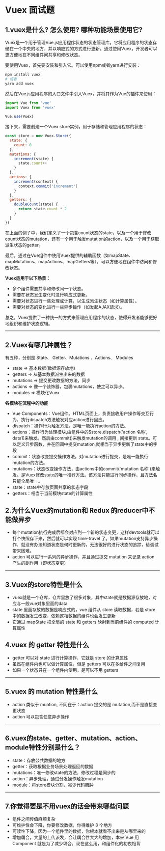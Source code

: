 # Vuex 面试题

## 1.vuex是什么? 怎么使用? 哪种功能场景使用它?

Vuex是一个用于管理Vue.js应用程序状态的状态管理库。它将应用程序的状态存储在一个中央的地方，并以响应式的方式进行更新。通过使用Vuex，开发者可以更方便地在不同组件间共享和修改状态。

要使用Vuex，首先要安装和引入它。可以使用npm或者yarn进行安装：

```bash showLineNumbers copy
npm install vuex
# 或者
yarn add vuex
```

然后在Vue.js应用程序的入口文件中引入Vuex，并将其作为Vue的插件来使用：

```js showLineNumbers copy
import Vue from 'vue'
import Vuex from 'vuex'
 
Vue.use(Vuex)
```

接下来，需要创建一个Vuex store实例，用于存储和管理应用程序的状态：

```js showLineNumbers copy
const store = new Vuex.Store({
  state: {
    count: 0
  },
  mutations: {
    increment(state) {
      state.count++
    }
  },
  actions: {
    increment(context) {
      context.commit('increment')
    }
  },
  getters: {
    doubleCount(state) {
      return state.count * 2
    }
  }
})
```

在上面的例子中，我们定义了一个包含count状态的state，以及一个用于修改count状态的mutation，还有一个用于触发mutation的action，以及一个用于获取派生状态的getter。

最后，通过在Vue组件中使用Vuex提供的辅助函数（如mapState、mapMutations、mapActions、mapGetters等），可以方便地在组件中访问和修改状态。

**Vuex适用于以下场景：**

- 多个组件需要共享和修改同一个状态。
- 需要在状态发生变化时进行响应式更新。
- 需要对状态进行一些处理或计算，以生成派生状态（如计算属性）。
- 需要对状态的变化进行一些异步操作（如发起AJAX请求）。

总之，Vuex提供了一种统一的方式来管理应用程序的状态，使得开发者能够更好地组织和维护状态逻辑。

---

## 2.Vuex有哪几种属性？

有五种，分别是 State、 Getter、Mutations 、Actions、 Modules

- state => 基本数据(数据源存放地)
- getters => 从基本数据派生出来的数据
- mutations => 提交更改数据的方法，同步
- actions => 像一个装饰器，包裹mutations，使之可以异步。
- modules => 模块化Vuex

**各模块在流程中的功能**

- Vue Components：Vue组件。HTML页面上，负责接收用户操作等交互行为，执行dispatch方法触发对应action进行回应。
- dispatch：操作行为触发方法，是唯一能执行action的方法。
- actions：操作行为处理模块,由组件中的$store.dispatch('action 名称', data1)来触发。然后由commit()来触发mutation的调用 , 间接更新 state。可以定义异步函数，并在回调中提交mutation,就相当于异步更新了state中的字段
- commit：状态改变提交操作方法。对mutation进行提交，是唯一能执行mutation的方法。
- mutations：状态改变操作方法，由actions中的commit('mutation 名称')来触发。是Vuex修改state的唯一推荐方法。该方法只能进行同步操作，且方法名只能全局唯一。
- state：state中存放页面共享的状态字段
- getters：相当于当前模块state的计算属性

## 2.为什么Vuex的mutation和 Redux 的reducer中不能做异步

- 每个mutation执行完成后都会对应到一个新的状态变更，这样devtools就可以打个快照存下来，然后就可以实现 time-travel 了。如果mutation支持异步操作，就没有办法知道状态是何时更新的，无法很好的进行状态的追踪，给调试带来困难。
- action 可以进行一系列的异步操作，并且通过提交 mutation 来记录 action 产生的副作用（即状态变更）

---

## 3.Vuex的store特性是什么

- vuex就是一个仓库，仓库里放了很多对象，其中state就是数据源存放地，对应与一般vue对象里面的data
- state 里面存放的数据是响应式的，vue 组件从 store 读取数据，若是 store 中的数据发生改变，依赖这相数据的组件也会发生更新
- 它通过 mapState 把全局的 state 和 getters 映射到当前组件的 computed 计算属性

## 4.vuex 的 getter 特性是什么

- getter 可以对 state 进行计算操作，它就是 store 的计算属性
- 虽然在组件内也可以做计算属性，但是 getters 可以在多给件之间复用
- 如果一个状态只在一个组件内使用，是可以不用 getters

---

## 5.vuex 的 mutation 特性是什么

- action 类似于 muation, 不同在于：action 提交的是 mutation,而不是直接变更状态
- action 可以包含任意异步操作 

---

## 6.vuex的state、getter、mutation、action、module特性分别是什么？

- state：存放公共数据的地方
- getter：获取根据业务场景处理返回的数据
- mutations：唯一修改state的方法，修改过程是同步的
- action：异步处理，通过分发操作触发mutation
- module：将store模块分割，减少代码臃肿

---

## 7.你觉得要是不用vuex的话会带来哪些问题 

- 组件之间传值麻烦复杂
- 可维护性会下降，你要修改数据，你得维护 3 个地方
- 可读性下降，因为一个组件里的数据，你根本就看不出来是从哪里来的
- 增加耦合，大量的上传派发，会让耦合性大大的增加，本来 Vue 用 Component 就是为了减少耦合，现在这么用，和组件化的初衷相背